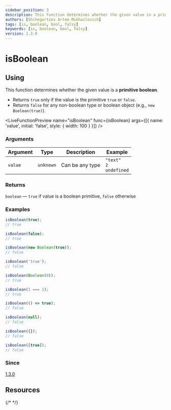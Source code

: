 ```yaml
---
sidebar_position: 3
description: This function determines whether the given value is a primitive boolean.
authors: [Shchegortzov Artem Mikhailovich]
tags: [is, boolean, bool, falsy]
keywords: [is, boolean, bool, falsy]
version: 1.3.0
---
```



# isBoolean

## Using

This function determines whether the given value is a **primitive boolean**.

- Returns `true` only if the value is the primitive `true` or `false`.
- Returns `false` for any non-boolean type or boolean object (e.g., `new Boolean(true)`).

<LiveFunctionPreview
  name="isBoolean"
  func={isBoolean}
  args={[{ name: 'value', initial: 'false', style: { width: 100 } }]}
/>

### Arguments

| Argument | Type      | Description     | Example                                |
| -------- | --------- | --------------- | -------------------------------------- |
| `value`  | `unknown` | Can be any type | `"text"` <br /> `2` <br /> `undefined` |

### Returns

`boolean` — `true` if value is a boolean primitive, `false` otherwise

### Examples

```js
isBoolean(true);
// true

isBoolean(false);
// true

isBoolean(new Boolean(true));
// false

isBoolean('true');
// false

isBoolean(Boolean(0));
// true

isBoolean(1 === 1);
// true

isBoolean(() => true);
// false

isBoolean(null);
// false

isBoolean({});
// false

isBoolean([true]);
// false
```

### Since

[1.3.0](https://www.npmjs.com/package/shegit/v/1.3.0)

## Resources

<div style={{ display: 'flex', gap: 20 }}>
  <GitHubResourceButton link="https://github.com/or-temka/shegit/tree/v1.3.0/src/functions/util/isBoolean" />
  {/* <CodeSandboxResourceButton link="https://codesandbox.io/p/sandbox/rgbarraytoobj-rppnwn" /> */}
</div>
